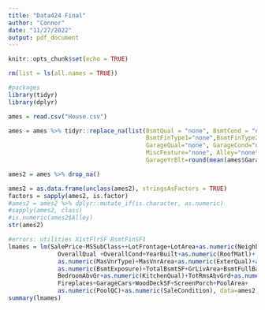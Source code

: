---
title: "Data424 Final"
author: "Connor"
date: "11/27/2022"
output: pdf_document
---

```{r setup, include=FALSE}
knitr::opts_chunk$set(echo = TRUE)
```

```{r, include=FALSE}
rm(list = ls(all.names = TRUE))
```

```{r}
#packages
library(tidyr)
library(dplyr)
```

```{r}
ames = read.csv("House.csv")
```

```{r}
ames = ames %>% tidyr::replace_na(list(BsmtQual = "none", BsmtCond = "none", BsmtExposure="none", 
                                       BsmtFinType1="none",BsmtFinType2="none", FireplaceQu="none", 
                                       GarageQual="none", GarageCond="none", PoolQC="none",Fence="none",
                                       MiscFeature="none", Alley="none", GarageType="none",GarageFinish="none",
                                       GarageYrBlt=round(mean(ames$GarageYrBlt, na.rm=TRUE))))
```

```{r}
ames2 = ames %>% drop_na()
```

```{r}
ames2 = as.data.frame(unclass(ames2), stringsAsFactors = TRUE)
factors = sapply(ames2, is.factor)
#ames2 = ames2 %>% dplyr::mutate_if(is.character, as.numeric)
#sapply(ames2, class)
#is.numeric(ames2$Alley)
str(ames2)
```

```{r}
#errors: utilities X1stFlrSF BsmtFinSF1
lmames = lm(SalePrice~MSSubClass++LotFrontage+LotArea+as.numeric(Neighborhood)+
              OverallQual +OverallCond+YearBuilt+as.numeric(RoofMatl)+
              as.numeric(MasVnrType)+MasVnrArea+as.numeric(ExterQual)+as.numeric(BsmtQual)+
              as.numeric(BsmtExposure)+TotalBsmtSF+GrLivArea+BsmtFullBath+
              BedroomAbvGr+as.numeric(KitchenQual)+TotRmsAbvGrd+as.numeric(Functional)+
              Fireplaces+GarageCars+WoodDeckSF+ScreenPorch+PoolArea+
              as.numeric(PoolQC)+as.numeric(SaleCondition), data=ames2)
summary(lmames)
```

```{r}

```

